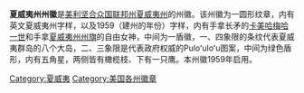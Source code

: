 
{{Infobox coat of arms
|name             = 夏威夷州州徽
|image            = Seal of the State of Hawaii.svg
|image_width      = 200px
|middle           = Seal of the Territory of Hawaii.svg
|middle_width     = 150px
|middle_caption   = [[夏威夷领地|夏威夷领地]]徽章
|lesser           = Seal of the Republic of Hawaii.svg
|lesser_width     = 150px
|lesser_caption   = [[夏威夷共和国|夏威夷共和国]]国徽
|image2           = Royal Coat of Arms of the Kingdom of Hawaii.svg
|image2_width     = 150px
|image2_caption   = [[夏威夷王国|夏威夷王国]]国徽
|image3           = Royal Coat of Arms of Hawaii.svg
|image3_width     = 150px
|image3_caption   = 夏威夷大国徽
|image4           = Coat of arms of Hawaii.svg
|image4_width     = 200px
|image4_caption   = 夏威夷政府大徽章
|armiger          = {{flag|Hawaii}}
|year_adopted     = 1959年
|crest            = 
|torse            = 
|shield           = 
|supporters       = 
|compartment      = 
|motto            = '''[[Ua_Mau_ke_Ea_o_ka_ʻĀina_i_ka_Pono|Ua Mau ke Ea o ka ʻĀina i ka Pono]]'''<br />这块土地上的生命正公正地持续着
|orders           = 
|other_elements   = 
|earlier_versions = 
|use              = 
}}
'''夏威夷州州徽'''是[[美利坚合众国|美利坚合众国]][[联邦州|联邦州]][[夏威夷州|夏威夷州]]的州徽。该州徽为一圆形纹章，内有英文夏威夷州字样，以及1959（建州的年份）字样，内有手拿长矛的[[卡美哈梅哈一世|卡美哈梅哈一世]]和手拿[[夏威夷州州旗|夏威夷州州旗]]的自由女神，中间为一盾徽，一、四象限的条纹代表夏威夷群岛的八个大岛，二、三象限是代表政府权威的Puloʻuloʻu图案，中间为绿色盾形，内有五角星，两侧皆有橄榄枝、下有一只鹰。本州徽1959年启用。
{{美國州徽}}
{{大洋洲题目|國徽}}
{{hawaii-stub}}
[[Category:夏威夷|Category:夏威夷]]
[[Category:美国各州徽章|Category:美国各州徽章]]